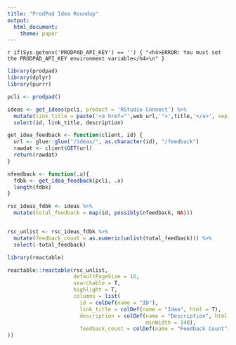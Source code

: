 ```yaml
---
title: "ProdPad Idea Roundup"
output: 
  html_document:
    theme: paper
---
```


`r if(Sys.getenv('PRODPAD_API_KEY') == '') { "<h4>ERROR: You must set the PRODPAD_API_KEY environment variable</h4>\n" }`

```r
library(prodpad)
library(dplyr)
library(purrr)

pcli <- prodpad()

ideas <- get_ideas(pcli, product = 'RStudio Connect') %>%
  mutate(link_title = paste('<a href="',web_url,'">',title,'</a>', sep = "")) %>%
  select(id, link_title, description)

get_idea_feedback <- function(client, id) {
  url <- glue::glue("/ideas/", as.character(id), "/feedback")
  rawdat <- client$GET(url)
  return(rawdat)
}

nfeedback <- function(.x){
  fdbk <- get_idea_feedback(pcli, .x)
  length(fdbk)
}

rsc_ideas_fdbk <- ideas %>%
  mutate(total_feedback = map(id, possibly(nfeedback, NA)))


rsc_unlist <- rsc_ideas_fdbk %>%
  mutate(feedback_count = as.numeric(unlist(total_feedback))) %>%
  select(-total_feedback)

```

```r
library(reactable)

reactable::reactable(rsc_unlist, 
                     defaultPageSize = 16, 
                     searchable = T,
                     highlight = T,
                     columns = list(
                       id = colDef(name = "ID"),
                       link_title = colDef(name = "Idea", html = T),
                       description = colDef(name = "Description", html = T, 
                                            minWidth = 140),
                       feedback_count = colDef(name = "Feedback Count")
))

```

